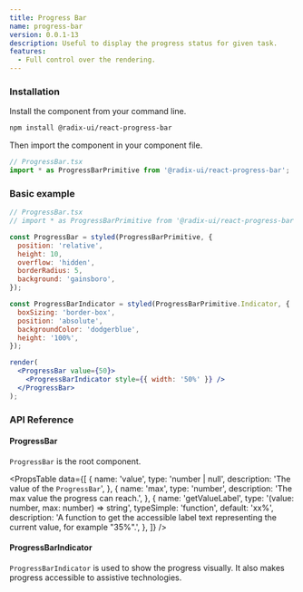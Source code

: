 ```yaml
---
title: Progress Bar
name: progress-bar
version: 0.0.1-13
description: Useful to display the progress status for given task.
features:
  - Full control over the rendering.
---
```


### Installation

Install the component from your command line.

```bash
npm install @radix-ui/react-progress-bar
```

Then import the component in your component file.

```jsx
// ProgressBar.tsx
import * as ProgressBarPrimitive from '@radix-ui/react-progress-bar';
```

### Basic example

```jsx live manual
// ProgressBar.tsx
// import * as ProgressBarPrimitive from '@radix-ui/react-progress-bar';

const ProgressBar = styled(ProgressBarPrimitive, {
  position: 'relative',
  height: 10,
  overflow: 'hidden',
  borderRadius: 5,
  background: 'gainsboro',
});

const ProgressBarIndicator = styled(ProgressBarPrimitive.Indicator, {
  boxSizing: 'border-box',
  position: 'absolute',
  backgroundColor: 'dodgerblue',
  height: '100%',
});

render(
  <ProgressBar value={50}>
    <ProgressBarIndicator style={{ width: '50%' }} />
  </ProgressBar>
);
```

### API Reference

#### ProgressBar

`ProgressBar` is the root component.

<PropsTable
  data={[
    {
      name: 'value',
      type: 'number | null',
      description: 'The value of the `ProgressBar`',
    },
    {
      name: 'max',
      type: 'number',
      description: 'The max value the progress can reach.',
    },
    {
      name: 'getValueLabel',
      type: '(value: number, max: number) => string',
      typeSimple: 'function',
      default: 'xx%',
      description:
        'A function to get the accessible label text representing the current value, for example "35%".',
    },
  ]}
/>

#### ProgressBarIndicator

`ProgressBarIndicator` is used to show the progress visually. It also makes progress accessible to assistive technologies.
